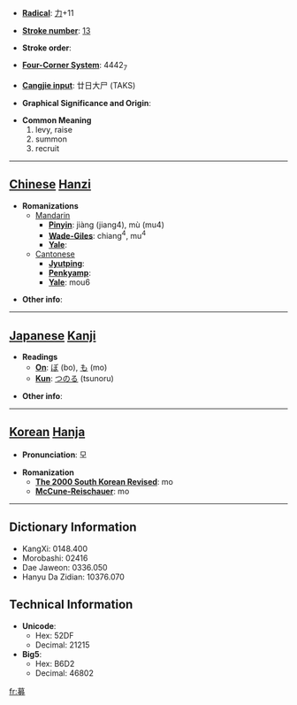 * '''[[Wiktionary:Chinese radical index| Radical]]''': [[Wiktionary:Chinese radical index 力|力]]+11

* '''[[Wiktionary:Chinese total strokes index|Stroke number]]''': [[Wiktionary:Chinese total strokes index 13|13]]

* '''Stroke order''': 

* '''[[Wiktionary:Chinese four corner index|Four-Corner System]]''': 4442<sub>7</sub>

* '''[[Wiktionary:Chinese Cangjie index|Cangjie input]]''': 廿日大尸 (TAKS)

* '''Graphical Significance and Origin''': 

* '''Common Meaning'''
*#levy, raise
*# summon
*# recruit


----

== [[Chinese]] [[Hanzi]] ==

* '''Romanizations'''
** [[Mandarin]]
*** '''[[Pinyin]]''': jiàng (jiang4), mù (mu4)
*** '''[[Wade-Giles]]''': chiang<sup>4</sup>, mu<sup>4</sup>
*** '''[[Yale]]''': 
**[[Cantonese]]
***'''[[Jyutping]]''':
***'''[[Penkyamp]]''': 
***'''[[Yale]]''': mou6

* '''Other info''': 

----

== [[Japanese]] [[Kanji]] ==

* '''Readings'''
** '''[[On]]''': [[ぼ]] (bo), [[も]] (mo)
** '''[[Kun]]''': [[つのる]] (tsunoru)

* '''Other info''':  

----

== [[Korean]] [[Hanja]] ==

* '''Pronunciation''': 모

* '''Romanization'''
** '''[[The 2000 South Korean Revised Romanization|The 2000 South Korean Revised]]''': mo
** '''[[McCune-Reischauer]]''': mo

----

== Dictionary Information ==

* KangXi: 0148.400
* Morobashi: 02416
* Dae Jaweon: 0336.050
* Hanyu Da Zidian: 10376.070

== Technical Information ==

* '''Unicode''':
** Hex: 52DF
** Decimal: 21215
* '''Big5''':
** Hex: B6D2
** Decimal: 46802

[[fr:募]]
